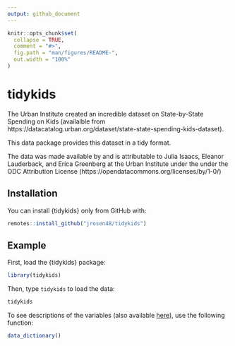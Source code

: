 ```yaml
---
output: github_document
---
```


<!-- README.md is generated from README.Rmd. Please edit that file -->

```r
knitr::opts_chunk$set(
  collapse = TRUE,
  comment = "#>",
  fig.path = "man/figures/README-",
  out.width = "100%"
)
```

# tidykids

<!-- badges: start -->
<!-- badges: end -->

The Urban Institute created an incredible dataset on State-by-State Spending on Kids (availalble from https://datacatalog.urban.org/dataset/state-state-spending-kids-dataset). 

This data package provides this dataset in a tidy format. 

The data was made available by and is attributable to Julia Isaacs, Eleanor Lauderback, and Erica Greenberg at the Urban Institute under the under the ODC Attribution License (https://opendatacommons.org/licenses/by/1-0/)

## Installation

You can install {tidykids} only from GitHub with:

``` r
remotes::install_github("jrosen48/tidykids")
```

## Example

First, load the {tidykids} package:

```r
library(tidykids)
```

Then, type `tidykids` to load the data:

```r
tidykids
```

To see descriptions of the variables (also available [here](https://datacatalog.urban.org/sites/default/files/data-dictionary-files/State-by-State%20Spending%20on%20Kids%20Data%20Dictionary%20File_0.xlsx)), use the following function:

```r
data_dictionary()
```
